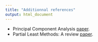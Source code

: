 ```yaml
---
title: "Additionnal references"
output: html_document
---
```


 * Principal Component Analysis [paper](abdi-awPCA2010.pdf).
 * Partial Least Methods: A review [paper](abdi-PLSC_and_PLSR2012.pdf).

